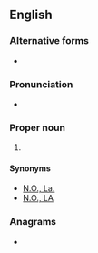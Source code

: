 {{also|Nola|nola}}
==English==

===Alternative forms===
* {{l|en|Nola}}

===Pronunciation===
* {{a|US}} {{IPA|en|/noʊ.lə/}}

===Proper noun===
{{head|en|proper noun}}

# {{acronym of|en|[[New Orleans]], [[Louisiana]]|nodot=1}} {{ng|in the [[United States]].}}

====Synonyms====
* [[N.O., La.]]
* [[N.O., LA]]

===Anagrams===
* {{anagrams|en|a=alno|Anlo|loan|lona}}